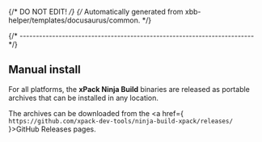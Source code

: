 {/* DO NOT EDIT! */}
{/* Automatically generated from xbb-helper/templates/docusaurus/common. */}


{/* ------------------------------------------------------------------------ */}

## Manual install

For all platforms, the **xPack Ninja Build** binaries are released as portable
archives that can be installed in any location.

The archives can be downloaded from
the <a href={ `https://github.com/xpack-dev-tools/ninja-build-xpack/releases/` }>GitHub Releases</a> pages.
